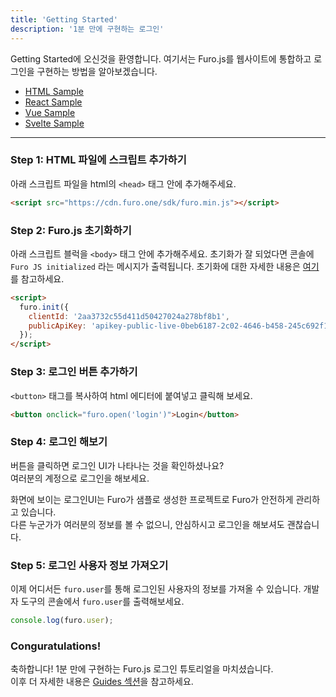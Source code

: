 ```yaml
---
title: 'Getting Started'
description: '1분 만에 구현하는 로그인'
---
```


Getting Started에 오신것을 환영합니다. 여기서는 Furo.js를 웹사이트에 통합하고 로그인을 구현하는 방법을 알아보겠습니다.

- [HTML Sample](https://stackblitz.com/edit/furojs-html?file=index.html)
- [React Sample](https://stackblitz.com/edit/furojs-react?file=src%2Findex.js)
- [Vue Sample](https://stackblitz.com/edit/furojs-vue?file=src%2Fmain.js)
- [Svelte Sample](https://stackblitz.com/edit/furojs-svelte?file=src%2FApp.svelte)

---

### Step 1: HTML 파일에 스크립트 추가하기

아래 스크립트 파일을 html의 `<head>` 태그 안에 추가해주세요.<br/>

```html
<script src="https://cdn.furo.one/sdk/furo.min.js"></script>
```

### Step 2: Furo.js 초기화하기

아래 스크립트 블럭을 `<body>` 태그 안에 추가해주세요.
초기화가 잘 되었다면 콘솔에 `Furo JS initialized` 라는 메시지가 출력됩니다.
초기화에 대한 자세한 내용은 [여기](/furo-js/guides/setup#initialize)를 참고하세요.

```html
<script>
  furo.init({
    clientId: '2aa3732c55d411d50427024a278bf8b1',
    publicApiKey: 'apikey-public-live-0beb6187-2c02-4646-b458-245c692f11cd',
  });
</script>
```

### Step 3: 로그인 버튼 추가하기

`<button>` 태그를 복사하여 html 에디터에 붙여넣고 클릭해 보세요.

```html
<button onclick="furo.open('login')">Login</button>
```

### Step 4: 로그인 해보기

버튼을 클릭하면 로그인 UI가 나타나는 것을 확인하셨나요?<br/>
여러분의 계정으로 로그인을 해보세요.<br/>

<Accordion title="로그인을 해봐도 괜찮을까요?">
  화면에 보이는 로그인UI는 Furo가 샘플로 생성한 프로젝트로 Furo가 안전하게
  관리하고 있습니다. <br />
  다른 누군가가 여러분의 정보를 볼 수 없으니, 안심하시고 로그인을 해보셔도 괜찮습니다.
</Accordion>

### Step 5: 로그인 사용자 정보 가져오기

이제 어디서든 `furo.user`를 통해 로그인된 사용자의 정보를 가져올 수 있습니다.
개발자 도구의 콘솔에서 `furo.user`를 출력해보세요.

```js
console.log(furo.user);
```

### Conguratulations!

축하합니다! 1분 만에 구현하는 Furo.js 로그인 튜토리얼을 마치셨습니다.<br/>
이후 더 자세한 내용은 [Guides 섹션](/furo-js/guides)을 참고하세요.
